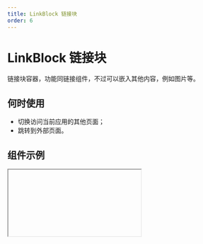 ```yaml
---
title: LinkBlock 链接块
order: 6
---
```


# LinkBlock 链接块

链接块容器，功能同链接组件，不过可以嵌入其他内容，例如图片等。

## 何时使用

- 切换访问当前应用的其他页面；
- 跳转到外部页面。

## 组件示例


<Iframe url="https://www.aliwork.com/developer/link-block-v2?isRenderNav=false" />

## 组件属性


<AttrTable
  dataSource={[
    {
      code: "type",
      type: `'page' | 'url'`,
      default: `'page'`,
      desc: "跳转内部页面或者跳转外部链接",
    },
    {
      code: "url",
      type: "string",
      default: "-",
      desc: "添加一个链接地址,点击链接块即可跳转对应页面",
    },
    {
      code: "isBlank",
      type: "boolean",
      default: "false",
      desc: "是否新开页面",
    },
    {
      code: "disabled",
      type: "boolean",
      default: "false",
      desc: "是否禁用",
    },
    {
      code: "params",
      type: "object",
      default: "-",
      desc: "url 查询参数,多用于页面跳转传参",
    },
    {
      code: "onClick",
      type: "(ctx: object) => void",
      default: "-",
      desc: "点击链接块触发的事件",
    },
  ]}
/>

